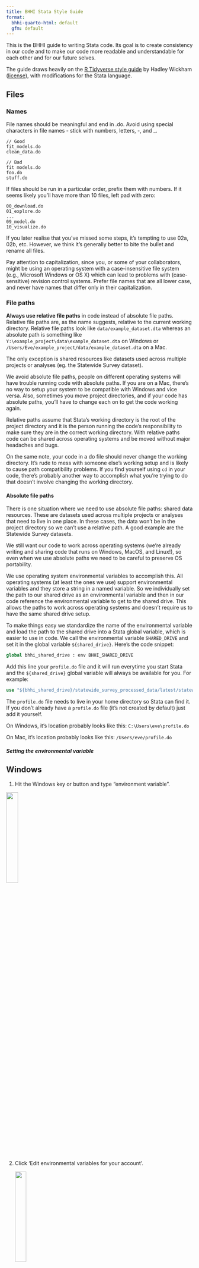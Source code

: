 ```yaml
---
title: BHHI Stata Style Guide
format: 
  bhhi-quarto-html: default
  gfm: default
---
```

This is the BHHI guide to writing Stata code. Its goal is to create consistency in our code and to make our code more readable and understandable for each other and for our future selves.

The guide draws heavily on the [R Tidyverse style guide](https://style.tidyverse.org/) by Hadley Wickham ([license](https://creativecommons.org/licenses/by-sa/3.0/)), with modifications for the Stata language.

## Files

### Names

File names should be meaningful and end in .do. Avoid using special characters in file names - stick with numbers, letters, -, and _.

```
// Good
fit_models.do
clean_data.do

// Bad
fit models.do
foo.do
stuff.do
```

If files should be run in a particular order, prefix them with numbers. If it seems likely you’ll have more than 10 files, left pad with zero:

```
00_download.do
01_explore.do
...
09_model.do
10_visualize.do
```

If you later realise that you’ve missed some steps, it’s tempting to use 02a, 02b, etc. However, we think it’s generally better to bite the bullet and rename all files.

Pay attention to capitalization, since you, or some of your collaborators, might be using an operating system with a case-insensitive file system (e.g., Microsoft Windows or OS X) which can lead to problems with (case-sensitive) revision control systems. Prefer file names that are all lower case, and never have names that differ only in their capitalization.

### File paths

**Always use relative file paths** in code instead of absolute file paths. Relative file paths are, as the name suggests, relative to the current working directory. Relative file paths look like `data/example_dataset.dta` whereas an absolute path is something like `Y:\example_project\data\example_dataset.dta` on Windows or `/Users/Eve/example_project/data/example_dataset.dta` on a Mac.

The only exception is shared resources like datasets used across multiple projects or analyses (eg. the Statewide Survey dataset).

We avoid absolute file paths, people on different operating systems will have trouble running code with absolute paths. If you are on a Mac, there's no way to setup your system to be compatible with Windows and vice versa. Also, sometimes you move project directories, and if your code has absolute paths, you'll have to change each on to get the code working again.

Relative paths assume that Stata's working directory is the root of the project directory and it is the person running the code's responsibility to make sure they are in the correct working directory. With relative paths code can be shared across operating systems and be moved without major headaches and bugs.

On the same note, your code in a do file should never change the working directory. It's rude to mess with someone else's working setup and is likely to cause path compatibility problems. If you find yourself using `cd` in your code, there's probably another way to accomplish what you're trying to do that doesn't involve changing the working directory.

#### Absolute file paths

There is one situation where we need to use absolute file paths: shared data resources. These are datasets used across multiple projects or analyses that need to live in one place. In these cases, the data won't be in the project directory so we can't use a relative path. A good example are the Statewide Survey datasets.

We still want our code to work across operating systems (we're already writing and sharing code that runs on Windows, MacOS, and Linux!), so even when we use absolute paths we need to be careful to preserve OS portability.

We use operating system environmental variables to accomplish this. All operating systems (at least the ones we use) support environmental variables and they store a string in a named variable. So we individually set the path to our shared drive as an environmental variable and then in our code reference the environmental variable to get to the shared drive. This allows the paths to work across operating systems and doesn't require us to have the same shared drive setup.

To make things easy we standardize the name of the environmental variable and load the path to the shared drive into a Stata global variable, which is easier to use in code. We call the environmental variable `SHARED_DRIVE` and set it in the global variable `${shared_drive}`. Here's the code snippet:

```stata
global bhhi_shared_drive : env BHHI_SHARED_DRIVE
```

Add this line your `profile.do` file and it will run everytime you start Stata and the `${shared_drive}` global variable will always be available for you. For example:

```stata
use "${bhhi_shared_drive}/statewide_survey_processed_data/latest/statewide_survey_processed.dta"
```

The `profile.do` file needs to live in your home directory so Stata can find it. If you don't already have a `profile.do` file (it's not created by default) just add it yourself.

On Windows, it's location probably looks like this: `C:\Users\eve\profile.do`

On Mac, it's location probably looks like this: `/Users/eve/profile.do`

##### Setting the environmental variable

::: {.callout-tip collapse="true"} 

## Windows

1. Hit the Windows key or button and type "environment variable".
   
![](img/environmental_variables/step_1.png){width=25%}
   
2. Click 'Edit environmental variables for your account'.

   ![](img/environmental_variables/step_2.png){width=25%}

3. Click 'New' in the upper panel.

   ![](img/environmental_variables/step_3.png){width=50%}

4. Enter `BHHI_SHARED_DRIVE` in the Variable Name field and the path to the `Research\BHHI` folder on the shared drive (ie. `Y:/Research/BHHI`) in the Variable Value field. Then click OK.

   ![](img/environmental_variables/step_4.png){width=75%}

5. Click OK in the bottom right of the window.

   ![](img/environmental_variables/step_5.png){width=50%}

:::

::: {.callout-tip collapse="true"} 

## MacOS

1. Open or create the `~/.zshenv` file in a text editor.
2. Add the following line (replacing `PATH TO SHARED DRIVE` as appropriate): `export BHHI_SHARED_DRIVE="PATH TO SHARED DRIVE"`

:::

### Internal structure

Use commented lines of - and = to break up your file into easily readable chunks.

```stata
// Load data ---------------------------

// Plot data ---------------------------
```

If your script uses external `.ado` files or packages, note their use in a comment at the top of the file so others can ensure they have those files or packages installed.

## Syntax

### Variable names

Stata has rules for variable names:

* Names can only contain letters, digits, and underscores (`_`)
* Names can only begin with a letter or `_`
* Names can only be 32 characters long

We have a few additional standards for variable names:

* Only use lowercase letters, numbers, and `_`
* Use `_` to separate words within a name
* Avoid starting variable names with an `_` (because these are typically used for built-in variables)

```stata
// Good
day_one
day_1

// Bad
DayOne
dayone
_1_day
```

### Spacing

The spacebar is your friend! Putting spaces in your code makes it more readable and easier to understand, both for others and for your future self.

#### Operators

Most operators (`+`, `-`, `=`, `==`, `<`, `<=`, etc.) should have spaces on both sides.

```stata
// Good
gen test = 1
gen addition = foo + bar

gen variable_high if variable > 1000

replace fruit = "apple" if fruit != "banana"

// Bad

gen test=1
gen addition = foo+bar

gen variable_high if variable>1000

replace fruit="apple" if fruit!="banana"
```

#### Parentheses

Do not put spaces inside or outside parentheses for function calls.

```stata
// Good
egen mean = mean(lexp)

// Bad
egen mean = mean (lexp)
egen mean = mean( lexp )
```

#### Commas

Always put a space after a comma, never before, just like in regular English.

```stata
// Good
tab foo bar, row

// Bad
tab foo bar,row
tab foo bar , row
```

### Loops

Try to avoid repeating yourself when writing code. If you find yourself cut and pasting a single line multiple times, consider if it's possible to use a loop. 

It's much easier to make changes to code that uses loops, than when lines are repeated multiple times with small alterations.

When writing loops, put the `for` statement on its own line with a space before the `{` and then indent the code in the loop before closing the loop with the `}` on its own line.

```stata
// Good
foreach var in foo bar biz {
  replace `var' = `var' + 1
}

// Bad
replace foo = foo + 1
replace bar = bar + 1
replace biz = biz + 1

foreach var in foo bar biz{
replace `var' = `var' + 1
}
```

### Commands

Stata doesn't require you to type the full name of a command (ie. `generate`, `gen`, and `g` are all legal ways to invoke the `generate` command).

There is a tradeoff here between typing ease, readability, and Stata conventions. It's annoying to type the full name for some commands (especially frequently used ones), but cutting the name too short hurts readability.

To balance this tradeoff, use **at least 3 characters** of a command's name and strongly consider using the full name for less common commands.

```stata
// Good
gen foo = 1
generate foo = 1

tab foo bar
tabulate foo bar

// Bad
g foo = 1

ta foo bar
```

### Comments

Comments should describe *why* you are writing a particular piece of code that needs additional explanation, not *how* the code works. The code itself explains the *how* but commenting the *why* (especially if doing something non-standard) is most useful for another person or your future self.

When using comments to record notes on the analysis, don't just rely on adding dates, be proactive on removing comments once the code changes and the comment is no longer relavent.

**But strongly consider using [`dyndoc` (Stata markdown)](https://www.stata.com/features/overview/markdown/) for analysis notes.** This format combines both code, output, and explanation text in one document that makes it much easier to understand what's happening than code comments and a log file.

#### Single-line comments

Use `//` instead of `*` for line comments. While you can start a line comment with `*` in Stata, it's not a good idea because it's too easily confused with multiplication.

```stata
// Good

* Bad
```

#### Multi-line comments

Use `/*` and `*/` for multi-line comments

```stata
// Good

/*
* Multi
* line
* comment
*/

// Bad

// Multi
// line
// comment

/*
Multi
line
comment
*/
```

### Semicolons

Unless you have a good reason don't use semicolons (`;`) to denote line ends. Most of the time you should use the line continuation operator (`///`) if your command needs to stretch over more than one line.

And never use semicolons to put multiple commands on one line.

```stata
// Good

gen one = 1
gen two = 2

tabstat variable_1 variable_2 variable_3 ///
  variable_4 variable_5 variable_6, stats(mean)

// Bad
#delimit ;
gen one = 1;
gen two = 2;
gen three = 3; gen four = 4;

// Avoid
#delimit ;
tabstat variable_1 variable_2 variable_3 
  variable_4 variable_5 variable_6, stats(mean);
#delimit cr
```

### Long lines

Try to keep individual lines of code to 80 characters. This is a standard across many languages that makes it easier to read and review code.